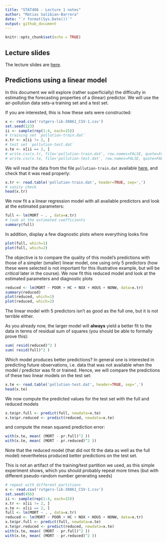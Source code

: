 ```yaml
---
title: "STAT406 - Lecture 1 notes"
author: "Matias Salibian-Barrera"
date: "`r format(Sys.Date())`"
output: github_document
---
```


```r
knitr::opts_chunk$set(echo = TRUE)
```

## Lecture slides 

The lecture slides are [here](STAT406-17-lecture-1.pdf). 

## Predictions using a linear model

In this document we will explore (rather superficially)
the difficulty in estimating the forecasting 
properties of a (linear) predictor. We will
use the air-pollution data sets--a training
set and a test set. 

If you are interested, this is  how these sets were 
constructed:
```r
x <- read.csv('rutgers-lib-30861_CSV-1.csv')
set.seed(123)
ii <- sample(rep(1:4, each=15))
# training set `pollution-train.dat`
x.tr <- x[ii != 2, ]
# test set `pollution-test.dat`
x.te <- x[ii == 2, ]
# write.csv(x.tr, file='pollution-train.dat', row.names=FALSE, quote=FALSE)
# write.csv(x.te, file='pollution-test.dat', row.names=FALSE, quote=FALSE)
```
We will read the data from the file `pollution-train.dat`
available [here](pollution-train.dat), and check 
that it was read properly:
```r
x.tr <- read.table('pollution-train.dat', header=TRUE, sep=',')
# sanity check
head(x.tr)
```
We now fit a 
a linear regression model with all available
predictors and look at the estimated parameters:
```r
full <- lm(MORT ~ . , data=x.tr)
# look at the estimated coefficients
summary(full)
```
In addition, display a few diagnostic plots
where everything looks fine
```r
plot(full, which=1)
plot(full, which=2)
```

The objective is to compare the quality of this model's
predictions with those of a simpler (smaller) linear
model, one using only 5 predictors (how these were
selected is not important for this illustrative 
example, but will be *critical* later in the course). 
We now fit this reduced model and look at the
estimated parameters and diagnostic plots
```r
reduced <- lm(MORT ~ POOR + HC + NOX + HOUS + NONW, data=x.tr)
summary(reduced)
plot(reduced, which=1)
plot(reduced, which=2)
```

The linear model with 5 predictors isn't as good as the full one, 
but it is not terrible either. 

As you already now, the larger model will **always** yield
a better fit to the data in terms of 
residual sum of squares (you should be able to formally
prove this):
```r
sum( resid(reduced)^2 )
sum( resid(full)^2 )
```

Which model produces better predictions? In general one is 
interested in predicting future observations, i.e. data
that was not available when the model / predictor was 
fit or trained. Hence, we will compare the predictions
of these two linear models on the test set:
```r
x.te <- read.table('pollution-test.dat', header=TRUE, sep=',')
head(x.te)
```
We now compute the predicted values for the test set
with the full and reduced models
```r
x.te$pr.full <- predict(full, newdata=x.te)  
x.te$pr.reduced <- predict(reduced, newdata=x.te)  
```
and compute the mean squared prediction error:
```r
with(x.te, mean( (MORT - pr.full)^2 ))
with(x.te, mean( (MORT - pr.reduced)^2 ))
```
Note that the reduced model (that did not fit the data
as well as the full model) nevertheless produced
better predictions on the test set. 

This is not an artifact of the training/test partition
we used, as this simple experiment shows, which you 
should probably repeat more times (but with 
different pseudo-random number generating seeds)
```r
# repeat with different partitions
x <- read.csv('rutgers-lib-30861_CSV-1.csv')
set.seed(456)
ii <- sample(rep(1:4, each=15))
x.tr <- x[ii != 2, ]
x.te <- x[ii == 2, ]
full <- lm(MORT ~ . , data=x.tr)
reduced <- lm(MORT ~ POOR + HC + NOX + HOUS + NONW, data=x.tr)
x.te$pr.full <- predict(full, newdata=x.te)
x.te$pr.reduced <- predict(reduced, newdata=x.te)
with(x.te, mean( (MORT - pr.full)^2 ))
with(x.te, mean( (MORT - pr.reduced)^2 ))
```
